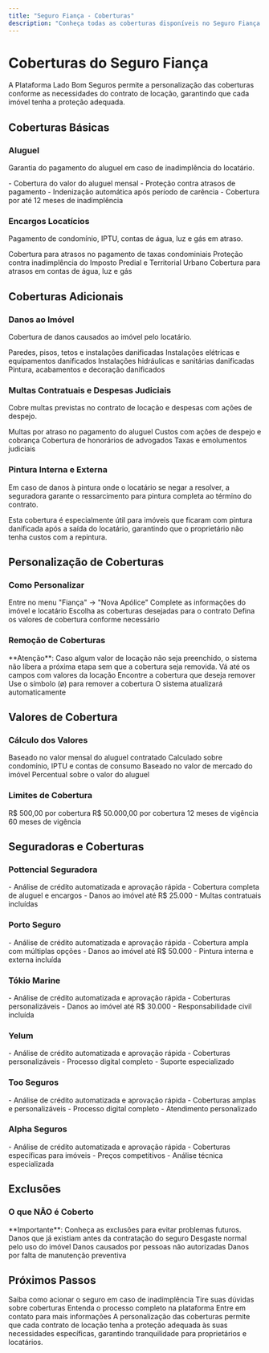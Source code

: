 ```yaml
---
title: "Seguro Fiança - Coberturas"
description: "Conheça todas as coberturas disponíveis no Seguro Fiança Imobiliário"
---
```


# Coberturas do Seguro Fiança

<Info>
A Plataforma Lado Bom Seguros permite a personalização das coberturas conforme as necessidades do contrato de locação, garantindo que cada imóvel tenha a proteção adequada.
</Info>

## Coberturas Básicas

### Aluguel
Garantia do pagamento do aluguel em caso de inadimplência do locatário.

<Check>
- Cobertura do valor do aluguel mensal
- Proteção contra atrasos de pagamento
- Indenização automática após período de carência
- Cobertura por até 12 meses de inadimplência
</Check>

### Encargos Locatícios
Pagamento de condomínio, IPTU, contas de água, luz e gás em atraso.

<AccordionGroup>
<Accordion title="Condomínio">
  Cobertura para atrasos no pagamento de taxas condominiais
</Accordion>

<Accordion title="IPTU">
  Proteção contra inadimplência do Imposto Predial e Territorial Urbano
</Accordion>

<Accordion title="Contas de Consumo">
  Cobertura para atrasos em contas de água, luz e gás
</Accordion>
</AccordionGroup>

## Coberturas Adicionais

### Danos ao Imóvel
Cobertura de danos causados ao imóvel pelo locatário.

<CardGroup cols={2}>
<Card title="Danos Estruturais" icon="wrench-screwdriver">
  Paredes, pisos, tetos e instalações danificadas
</Card>

<Card title="Danos Elétricos" icon="bolt">
  Instalações elétricas e equipamentos danificados
</Card>

<Card title="Danos Hidráulicos" icon="droplet">
  Instalações hidráulicas e sanitárias danificadas
</Card>

<Card title="Danos Estéticos" icon="paint-brush">
  Pintura, acabamentos e decoração danificados
</Card>
</CardGroup>

### Multas Contratuais e Despesas Judiciais
Cobre multas previstas no contrato de locação e despesas com ações de despejo.

<Steps>
<Step title="Multas Contratuais">
  Multas por atraso no pagamento do aluguel
</Step>

<Step title="Despesas Judiciais">
  Custos com ações de despejo e cobrança
</Step>

<Step title="Honorários Advocatícios">
  Cobertura de honorários de advogados
</Step>

<Step title="Custas Processuais">
  Taxas e emolumentos judiciais
</Step>
</Steps>

### Pintura Interna e Externa
Em caso de danos à pintura onde o locatário se negar a resolver, a seguradora garante o ressarcimento para pintura completa ao término do contrato.

<Info>
Esta cobertura é especialmente útil para imóveis que ficaram com pintura danificada após a saída do locatário, garantindo que o proprietário não tenha custos com a repintura.
</Info>

## Personalização de Coberturas

### Como Personalizar

<Steps>
<Step title="Acesse a Plataforma">
  Entre no menu "Fiança" → "Nova Apólice"
</Step>

<Step title="Preencha os Dados">
  Complete as informações do imóvel e locatário
</Step>

<Step title="Selecione Coberturas">
  Escolha as coberturas desejadas para o contrato
</Step>

<Step title="Ajuste Valores">
  Defina os valores de cobertura conforme necessário
</Step>
</Steps>

### Remoção de Coberturas

<Warning>
**Atenção**: Caso algum valor de locação não seja preenchido, o sistema não libera a próxima etapa sem que a cobertura seja removida.
</Warning>

<Steps>
<Step title="Acesse a Segunda Etapa">
  Vá até os campos com valores da locação
</Step>

<Step title="Localize a Cobertura">
  Encontre a cobertura que deseja remover
</Step>

<Step title="Clique no Círculo Cortado">
  Use o símbolo (ø) para remover a cobertura
</Step>

<Step title="Confirme a Remoção">
  O sistema atualizará automaticamente
</Step>
</Steps>

## Valores de Cobertura

### Cálculo dos Valores

<AccordionGroup>
<Accordion title="Aluguel">
  Baseado no valor mensal do aluguel contratado
</Accordion>

<Accordion title="Encargos">
  Calculado sobre condomínio, IPTU e contas de consumo
</Accordion>

<Accordion title="Danos ao Imóvel">
  Baseado no valor de mercado do imóvel
</Accordion>

<Accordion title="Multas e Despesas">
  Percentual sobre o valor do aluguel
</Accordion>
</AccordionGroup>

### Limites de Cobertura

<CardGroup cols={2}>
<Card title="Valor Mínimo" icon="arrow-down">
  R$ 500,00 por cobertura
</Card>

<Card title="Valor Máximo" icon="arrow-up">
  R$ 50.000,00 por cobertura
</Card>

<Card title="Prazo Mínimo" icon="clock">
  12 meses de vigência
</Card>

<Card title="Prazo Máximo" icon="clock">
  60 meses de vigência
</Card>
</CardGroup>

## Seguradoras e Coberturas

### Pottencial Seguradora

<Check>
- Análise de crédito automatizada e aprovação rápida
- Cobertura completa de aluguel e encargos
- Danos ao imóvel até R$ 25.000
- Multas contratuais incluídas
</Check>

### Porto Seguro

<Check>
- Análise de crédito automatizada e aprovação rápida
- Cobertura ampla com múltiplas opções
- Danos ao imóvel até R$ 50.000
- Pintura interna e externa incluída
</Check>

### Tókio Marine

<Check>
- Análise de crédito automatizada e aprovação rápida
- Coberturas personalizáveis
- Danos ao imóvel até R$ 30.000
- Responsabilidade civil incluída
</Check>

### Yelum

<Check>
- Análise de crédito automatizada e aprovação rápida
- Coberturas personalizáveis
- Processo digital completo
- Suporte especializado
</Check>

### Too Seguros

<Check>
- Análise de crédito automatizada e aprovação rápida
- Coberturas amplas e personalizáveis
- Processo digital completo
- Atendimento personalizado
</Check>

### Alpha Seguros

<Check>
- Análise de crédito automatizada e aprovação rápida
- Coberturas específicas para imóveis
- Preços competitivos
- Análise técnica especializada
</Check>

## Exclusões

### O que NÃO é Coberto

<Warning>
**Importante**: Conheça as exclusões para evitar problemas futuros.
</Warning>

<AccordionGroup>
<Accordion title="Danos Pre-existentes">
  Danos que já existiam antes da contratação do seguro
</Accordion>

<Accordion title="Desgaste Natural">
  Desgaste normal pelo uso do imóvel
</Accordion>

<Accordion title="Danos por Terceiros">
  Danos causados por pessoas não autorizadas
</Accordion>

<Accordion title="Falta de Manutenção">
  Danos por falta de manutenção preventiva
</Accordion>
</AccordionGroup>

## Próximos Passos

<CardGroup cols={2}>
<Card title="Processo de Sinistro" icon="exclamation-triangle" href="/produtos/seguro-fianca/processo-sinistro">
  Saiba como acionar o seguro em caso de inadimplência
</Card>

<Card title="FAQ" icon="question-mark" href="/produtos/seguro-fianca/faq">
  Tire suas dúvidas sobre coberturas
</Card>

<Card title="Como Funciona" icon="play" href="/produtos/seguro-fianca/como-funciona">
  Entenda o processo completo na plataforma
</Card>

<Card title="Contato" icon="phone" href="/contato">
  Entre em contato para mais informações
</Card>
</CardGroup>

<Note>
A personalização das coberturas permite que cada contrato de locação tenha a proteção adequada às suas necessidades específicas, garantindo tranquilidade para proprietários e locatários.
</Note>
